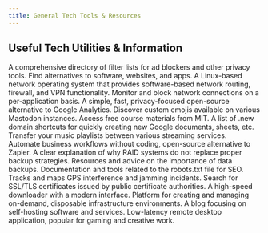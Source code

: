 ```yaml
---
title: General Tech Tools & Resources
---
```


## Useful Tech Utilities & Information

<CardGroup cols={3}>
  <Card title="Filterlists" href="https://filterlists.com/">
    A comprehensive directory of filter lists for ad blockers and other privacy tools.
  </Card>
  <Card title="Alternative To" href="https://alternativeto.net/">
    Find alternatives to software, websites, and apps.
  </Card>
  <Card title="VyOS - Open-Source Router & Firewall" href="https://vyos.io/">
    A Linux-based network operating system that provides software-based network routing, firewall, and VPN functionality.
  </Card>
  <Card title="Safing Portmaster - Open-Source Application Firewall" href="https://safing.io/">
    Monitor and block network connections on a per-application basis.
  </Card>
  <Card title="Umami Analytics" href="https://umami.is/">
    A simple, fast, privacy-focused open-source alternative to Google Analytics.
  </Card>
  <Card title="Mastodon Instance Emoji List (Emojos)" href="https://emojos.in/">
    Discover custom emojis available on various Mastodon instances.
  </Card>
  <Card title="MIT OpenCourseWare" href="https://ocw.mit.edu/">
    Access free course materials from MIT.
  </Card>
  <Card title="Google .new Shortcuts" href="https://whats.new/shortcuts/">
    A list of .new domain shortcuts for quickly creating new Google documents, sheets, etc.
  </Card>
  <Card title="TuneMyMusic - Transfer Playlists" href="https://www.tunemymusic.com/">
    Transfer your music playlists between various streaming services.
  </Card>
  <Card title="Activepieces - Open-Source No-Code Automation" href="https://www.activepieces.com/">
    Automate business workflows without coding, open-source alternative to Zapier.
  </Card>
  <Card title="RAID is not Backup" href="https://www.raidisnotabackup.com/">
    A clear explanation of why RAID systems do not replace proper backup strategies.
  </Card>
  <Card title="Talk About Backups" href="https://talk-about-it.ca/backups/">
    Resources and advice on the importance of data backups.
  </Card>
  <Card title="Technical SEO robots.txt Guide" href="https://technicalseo.com/tools/docs/robots-txt/">
    Documentation and tools related to the robots.txt file for SEO.
  </Card>
  <Card title="GPSJam.org - GPS Jamming Map" href="https://gpsjam.org/">
    Tracks and maps GPS interference and jamming incidents.
  </Card>
  <Card title="crt.sh - Certificate Search" href="https://crt.sh/">
    Search for SSL/TLS certificates issued by public certificate authorities.
  </Card>
  <Card title="Gopeed Download Manager" href="https://gopeed.com/">
    A high-speed downloader with a modern interface.
  </Card>
  <Card title="Ludus - Infra deployments" href="https://ludus.cloud/">
    Platform for creating and managing on-demand, disposable infrastructure environments.
  </Card>
  <Card title="Selfh.st Blog" href="https://selfh.st/">
    A blog focusing on self-hosting software and services.
  </Card>
  <Card title="Parsec - Remote Desktop" href="https://parsec.app/">
    Low-latency remote desktop application, popular for gaming and creative work.
  </Card>
</CardGroup>
